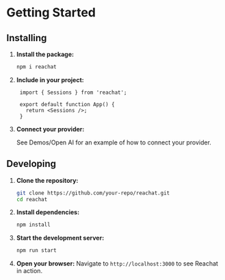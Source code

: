 
<Meta title="Docs/Getting Started" />

# Getting Started

## Installing
1. **Install the package:**
   ```bash
   npm i reachat
   ```

2. **Include in your project:**
   ```tsx
    import { Sessions } from 'reachat';

    export default function App() {
      return <Sessions />;
    }
   ```

3. **Connect your provider:**

   See Demos/Open AI for an example of how to connect your provider.

## Developing
1. **Clone the repository:**
   ```bash
   git clone https://github.com/your-repo/reachat.git
   cd reachat
   ```

2. **Install dependencies:**
   ```bash
   npm install
   ```

3. **Start the development server:**
   ```bash
   npm run start
   ```

4. **Open your browser:**
   Navigate to `http://localhost:3000` to see Reachat in action.

